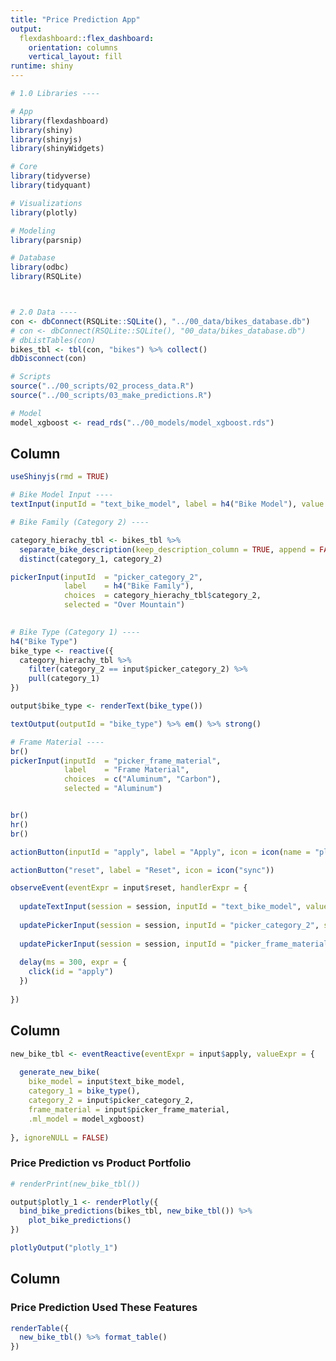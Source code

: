 ```yaml
---
title: "Price Prediction App"
output: 
  flexdashboard::flex_dashboard:
    orientation: columns
    vertical_layout: fill
runtime: shiny
---
```


```r

# 1.0 Libraries ----

# App
library(flexdashboard)
library(shiny)
library(shinyjs)
library(shinyWidgets)

# Core
library(tidyverse)
library(tidyquant)

# Visualizations
library(plotly)

# Modeling
library(parsnip)

# Database
library(odbc)
library(RSQLite)



# 2.0 Data ----
con <- dbConnect(RSQLite::SQLite(), "../00_data/bikes_database.db")
# con <- dbConnect(RSQLite::SQLite(), "00_data/bikes_database.db")
# dbListTables(con)
bikes_tbl <- tbl(con, "bikes") %>% collect()
dbDisconnect(con)

# Scripts
source("../00_scripts/02_process_data.R")
source("../00_scripts/03_make_predictions.R")

# Model
model_xgboost <- read_rds("../00_models/model_xgboost.rds")
```

Column {.sidebar}
-----------------------------------------------------------------------

```r
useShinyjs(rmd = TRUE)

# Bike Model Input ----
textInput(inputId = "text_bike_model", label = h4("Bike Model"), value = "Jekyll Al 1 Black Inc.")

# Bike Family (Category 2) ----

category_hierachy_tbl <- bikes_tbl %>% 
  separate_bike_description(keep_description_column = TRUE, append = FALSE) %>%
  distinct(category_1, category_2)

pickerInput(inputId  = "picker_category_2", 
            label    = h4("Bike Family"), 
            choices  = category_hierachy_tbl$category_2, 
            selected = "Over Mountain")
  

# Bike Type (Category 1) ----
h4("Bike Type")
bike_type <- reactive({
  category_hierachy_tbl %>%
    filter(category_2 == input$picker_category_2) %>%
    pull(category_1)
})

output$bike_type <- renderText(bike_type())

textOutput(outputId = "bike_type") %>% em() %>% strong()

# Frame Material ----
br()
pickerInput(inputId  = "picker_frame_material", 
            label    = "Frame Material", 
            choices  = c("Aluminum", "Carbon"), 
            selected = "Aluminum")


br()
hr()
br()

actionButton(inputId = "apply", label = "Apply", icon = icon(name = "play", lib = "font-awesome"))

actionButton("reset", label = "Reset", icon = icon("sync"))

observeEvent(eventExpr = input$reset, handlerExpr = {
  
  updateTextInput(session = session, inputId = "text_bike_model", value = "Jekyll Al 1 Black Inc.")
  
  updatePickerInput(session = session, inputId = "picker_category_2", selected = "Over Mountain")
  
  updatePickerInput(session = session, inputId = "picker_frame_material", selected = "Aluminum")
  
  delay(ms = 300, expr = {
    click(id = "apply")
  })
  
})

```


Column {data-width=650}
-----------------------------------------------------------------------

```r
new_bike_tbl <- eventReactive(eventExpr = input$apply, valueExpr = {
  
  generate_new_bike(
    bike_model = input$text_bike_model, 
    category_1 = bike_type(), 
    category_2 = input$picker_category_2, 
    frame_material = input$picker_frame_material, 
    .ml_model = model_xgboost)
  
}, ignoreNULL = FALSE)


```


### Price Prediction vs Product Portfolio

```r
# renderPrint(new_bike_tbl())

output$plotly_1 <- renderPlotly({
  bind_bike_predictions(bikes_tbl, new_bike_tbl()) %>%
    plot_bike_predictions()
})

plotlyOutput("plotly_1")

```

Column {data-width=350}
-----------------------------------------------------------------------

### Price Prediction Used These Features

```r
renderTable({
  new_bike_tbl() %>% format_table()
})


```


